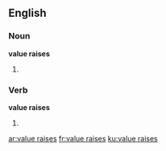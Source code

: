 ==English==

===Noun===
'''value raises'''

# {{plural of|value raise}}

===Verb===
'''value raises'''

# {{third-person singular of|value raise}}

[[ar:value raises]]
[[fr:value raises]]
[[ku:value raises]]